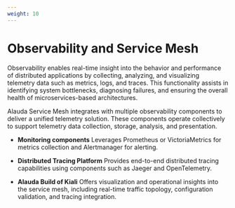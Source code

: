```yaml
---
weight: 10
---
```


# Observability and Service Mesh

Observability enables real-time insight into the behavior and performance of distributed applications by collecting, analyzing, and visualizing telemetry data such as metrics, logs, and traces. This functionality assists in identifying system bottlenecks, diagnosing failures, and ensuring the overall health of microservices-based architectures.

Alauda Service Mesh integrates with multiple observability components to deliver a unified telemetry solution. These components operate collectively to support telemetry data collection, storage, analysis, and presentation.

- **Monitoring components**
  Leverages Prometheus or VictoriaMetrics for metrics collection and Alertmanager for alerting.

- **Distributed Tracing Platform**
  Provides end-to-end distributed tracing capabilities using components such as Jaeger and OpenTelemetry.

- **Alauda Build of Kiali**
  Offers visualization and operational insights into the service mesh, including real-time traffic topology, configuration validation, and tracing integration.
